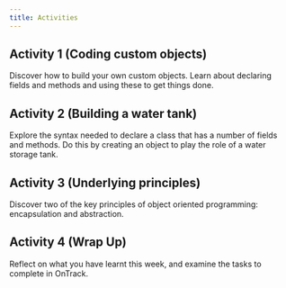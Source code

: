 ```yaml
---
title: Activities
---
```


## Activity 1 (Coding custom objects)

Discover how to build your own custom objects. Learn about declaring fields and methods and using these to get things done. 

## Activity 2 (Building a water tank)

Explore the syntax needed to declare a class that has a number of fields and methods. Do this by creating an object to play the role of a water storage tank. 

## Activity 3 (Underlying principles)

Discover two of the key principles of object oriented programming: encapsulation and abstraction.

## Activity 4 (Wrap Up)

Reflect on what you have learnt this week, and examine the tasks to complete in OnTrack. 